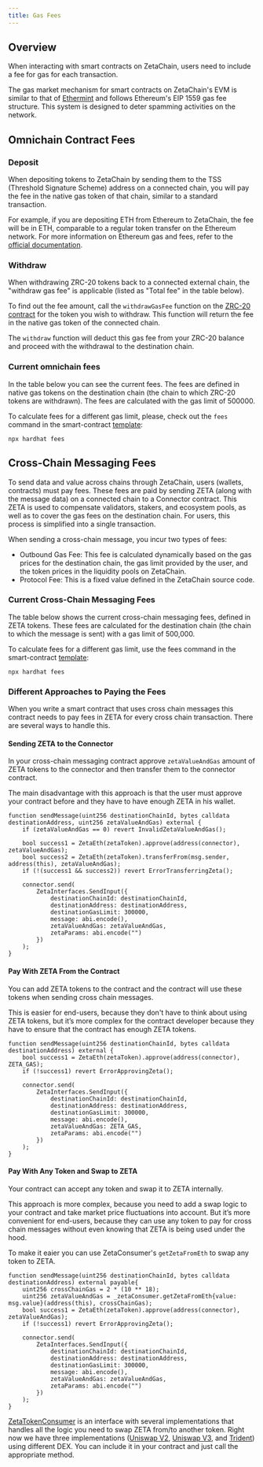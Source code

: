 ```yaml
---
title: Gas Fees
---
```




## Overview

When interacting with smart contracts on ZetaChain, users need to include a fee
for gas for each transaction.

The gas market mechanism for smart contracts on ZetaChain's EVM is similar to
that of [Ethermint](https://docs.ethermint.zone/basics/gas.html) and follows
Ethereum's EIP 1559 gas fee structure. This system is designed to deter spamming
activities on the network.

## Omnichain Contract Fees

### Deposit

When depositing tokens to ZetaChain by sending them to the TSS (Threshold
Signature Scheme) address on a connected chain, you will pay the fee in the
native gas token of that chain, similar to a standard transaction.

For example, if you are depositing ETH from Ethereum to ZetaChain, the fee will
be in ETH, comparable to a regular token transfer on the Ethereum network. For
more information on Ethereum gas and fees, refer to the [official
documentation](https://ethereum.org/en/developers/docs/gas/).

### Withdraw

When withdrawing ZRC-20 tokens back to a connected external chain, the "withdraw
gas fee" is applicable (listed as "Total fee" in the table below).

To find out the fee amount, call the `withdrawGasFee` function on the [ZRC-20
contract](https://github.com/zeta-chain/protocol-contracts/blob/main/contracts/zevm/ZRC20.sol)
for the token you wish to withdraw. This function will return the fee in the
native gas token of the connected chain.

The `withdraw` function will deduct this gas fee from your ZRC-20 balance and
proceed with the withdrawal to the destination chain.

### Current omnichain fees

In the table below you can see the current fees. The fees are defined in native
gas tokens on the destination chain (the chain to which ZRC-20 tokens are
withdrawn). The fees are calculated with the gas limit of 500000.

<Fees type="omnichain" />

To calculate fees for a different gas limit, please, check out the `fees`
command in the smart-contract
[template](https://github.com/zeta-chain/template):

```
npx hardhat fees
```

## Cross-Chain Messaging Fees

To send data and value across chains through ZetaChain, users (wallets,
contracts) must pay fees. These fees are paid by sending ZETA (along with the
message data) on a connected chain to a Connector contract. This ZETA is used to
compensate validators, stakers, and ecosystem pools, as well as to cover the gas
fees on the destination chain. For users, this process is simplified into a
single transaction.

When sending a cross-chain message, you incur two types of fees:

- Outbound Gas Fee: This fee is calculated dynamically based on the gas prices
  for the destination chain, the gas limit provided by the user, and the token
  prices in the liquidity pools on ZetaChain.
- Protocol Fee: This is a fixed value defined in the ZetaChain source code.

### Current Cross-Chain Messaging Fees

The table below shows the current cross-chain messaging fees, defined in ZETA
tokens. These fees are calculated for the destination chain (the chain to which
the message is sent) with a gas limit of 500,000.

<Fees type="messaging" />

To calculate fees for a different gas limit, use the fees command in the
smart-contract [template](https://github.com/zeta-chain/template):

```
npx hardhat fees
```

### Different Approaches to Paying the Fees

When you write a smart contract that uses cross chain messages this contract
needs to pay fees in ZETA for every cross chain transaction. There are several
ways to handle this.

#### Sending ZETA to the Connector

In your cross-chain messaging contract approve `zetaValueAndGas` amount of ZETA
tokens to the connector and then transfer them to the connector contract.

The main disadvantage with this approach is that the user must approve your
contract before and they have to have enough ZETA in his wallet.

```solidity
function sendMessage(uint256 destinationChainId, bytes calldata destinationAddress, uint256 zetaValueAndGas) external {
    if (zetaValueAndGas == 0) revert InvalidZetaValueAndGas();

    bool success1 = ZetaEth(zetaToken).approve(address(connector), zetaValueAndGas);
    bool success2 = ZetaEth(zetaToken).transferFrom(msg.sender, address(this), zetaValueAndGas);
    if (!(success1 && success2)) revert ErrorTransferringZeta();

    connector.send(
        ZetaInterfaces.SendInput({
            destinationChainId: destinationChainId,
            destinationAddress: destinationAddress,
            destinationGasLimit: 300000,
            message: abi.encode(),
            zetaValueAndGas: zetaValueAndGas,
            zetaParams: abi.encode("")
        })
    );
}
```

#### Pay With ZETA From the Contract

You can add ZETA tokens to the contract and the contract will use these tokens
when sending cross chain messages.

This is easier for end-users, because they don't have to think about using ZETA
tokens, but it’s more complex for the contract developer because they have to
ensure that the contract has enough ZETA tokens.

```solidity
function sendMessage(uint256 destinationChainId, bytes calldata destinationAddress) external {
    bool success1 = ZetaEth(zetaToken).approve(address(connector), ZETA_GAS);
    if (!success1) revert ErrorApprovingZeta();

    connector.send(
        ZetaInterfaces.SendInput({
            destinationChainId: destinationChainId,
            destinationAddress: destinationAddress,
            destinationGasLimit: 300000,
            message: abi.encode(),
            zetaValueAndGas: ZETA_GAS,
            zetaParams: abi.encode("")
        })
    );
}
```

#### Pay With Any Token and Swap to ZETA

Your contract can accept any token and swap it to ZETA internally.

This approach is more complex, because you need to add a swap logic to your
contract and take market price fluctuations into account. But it’s more
convenient for end-users, because they can use any token to pay for cross chain
messages without even knowing that ZETA is being used under the hood.

To make it eaier you can use ZetaConsumer's `getZetaFromEth` to swap any token
to ZETA.

```solidity
function sendMessage(uint256 destinationChainId, bytes calldata destinationAddress) external payable{
    uint256 crossChainGas = 2 * (10 ** 18);
    uint256 zetaValueAndGas = _zetaConsumer.getZetaFromEth{value: msg.value}(address(this), crossChainGas);
    bool success1 = ZetaEth(zetaToken).approve(address(connector), zetaValueAndGas);
    if (!success1) revert ErrorApprovingZeta();

    connector.send(
        ZetaInterfaces.SendInput({
            destinationChainId: destinationChainId,
            destinationAddress: destinationAddress,
            destinationGasLimit: 300000,
            message: abi.encode(),
            zetaValueAndGas: zetaValueAndGas,
            zetaParams: abi.encode("")
        })
    );
}
```

[ZetaTokenConsumer](https://github.com/zeta-chain/protocol-contracts/blob/main/contracts/evm/interfaces/ZetaInterfaces.sol)
is an interface with several implementations that handles all the logic you need
to swap ZETA from/to another token. Right now we have three implementations
([Uniswap
V2](https://github.com/zeta-chain/protocol-contracts/blob/main/contracts/evm/tools/ZetaTokenConsumerUniV2.strategy.sol),
[Uniswap
V3](https://github.com/zeta-chain/protocol-contracts/blob/main/contracts/evm/tools/ZetaTokenConsumerUniV3.strategy.sol),
and
[Trident](https://github.com/zeta-chain/protocol-contracts/blob/main/contracts/evm/tools/ZetaTokenConsumerTrident.strategy.sol))
using different DEX. You can include it in your contract and just call the
appropriate method.

